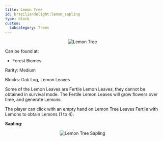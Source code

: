 ```yaml
---
title: Lemon Tree
id: braziliandelight:lemon_sapling
type: block
custom:
  Subcategory: Trees
---
```


<p align="center">
    <img src="https://file.notion.so/f/f/7a132b8b-fabb-462d-b4d9-5d4f8b95d059/28090af0-4264-4ec0-b032-d412ca47c62c/image.png?table=block&id=128d5c71-c941-80e3-beb3-d7de467bd0e1&spaceId=7a132b8b-fabb-462d-b4d9-5d4f8b95d059&expirationTimestamp=1739772000000&signature=CTCnns5h8gZjQx8F57vokP8QgytUASGYpOmB8caDltI&downloadName=image.png"
         alt="Lemon Tree"
    />
</p>

Can be found at:

- Forest Biomes

Rarity: Medium

Blocks: Oak Log, Lemon Leaves

Some of the Lemon Leaves are Fertile Lemon Leaves, they cannot be obtained in survival mode. The Fertile Lemon Leaves will grow flowers over time, and generate Lemons.

The player can click with an empty hand on Lemon Tree Leaves Fertile with Lemons to obtain Lemons (1 to 4).

**Sapling:**

<p align="center">
    <img src="https://file.notion.so/f/f/7a132b8b-fabb-462d-b4d9-5d4f8b95d059/ac7d65f1-7b04-4bb4-a712-30f599391a64/image.png?table=block&id=128d5c71-c941-804f-8c74-ed1c70298286&spaceId=7a132b8b-fabb-462d-b4d9-5d4f8b95d059&expirationTimestamp=1739772000000&signature=-ESlQ5a8rX5-zaEeCwP6mwFpbt36LC5ouppgYa1oFVQ&downloadName=image.png"
         alt="Lemon Tree Sapling"
    />
</p>